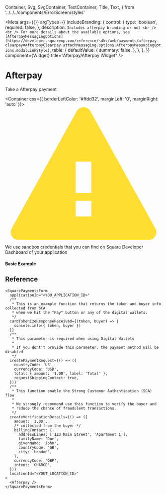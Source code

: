   Container,
  Svg,
  SvgContainer,
  TextContainer,
  Title,
  Text,
} from '../../../components/ErrorScreen/styles'

<Meta
  args={{}}
  argTypes={{
    includeBranding: {
      control: {
        type: 'boolean',
        required: false,
      },
      description: `Includes afterpay branding or not <br /> <br /> For more details about the available options, see [AfterpayMessagingOptions](https://developer.squareup.com/reference/sdks/web/payments/afterpay-clearpay#AfterpayClearpay.attachMessaging.options.AfterpayMessagingOptions.modalLinkStyle)`,
      table: {
        defaultValue: {
          summary: false,
        },
      },
    },
  }}
  component={Widget}
  title="Afterpay/Afterpay Widget"
/>

# Afterpay

Take a Afterpay payment

<Container css={{ borderLeftColor: '#ffdd32', marginLeft: '0', marginRight: 'auto' }}>
  <SvgContainer>
    <Svg height={17} viewBox="0 0 20 17" width={20}>
      <path
        d="M10.874.573l8.3 14.941A1 1 0 0118.3 17H1.7a1 1 0 01-.875-1.486l8.3-14.94a1 1 0 011.75 0zM9 12v2h2v-2H9zm2-1V7H9v4h2z"
        fill="#ffdd32"
        fillRule="evenodd"
      />
    </Svg>
  </SvgContainer>

  <TextContainer>
    <Title css={{ fontWeight: 600 }}>You will not be charged for using this payment method</Title>
    <Text>
      We use sandbox credentials that you can find on Square Developer Dashboard
      of your application
    </Text>
  </TextContainer>
</Container>

#### Basic Example

<Canvas>
  <Story name="Widget" story={Widget} />
</Canvas>

<ArgsTable story="Widget" />

## Reference

```tsx
<SquarePaymentsForm
  applicationId="<YOU_APPLICATION_ID>"
  /**
   * This is an example function that returns the token and buyer info collected from SCA
   * when we hit the "Pay" button or any of the digital wallets.
   */
  cardTokenizeResponseReceived={(token, buyer) => {
    console.info({ token, buyer })
  }}
  /**
   * This parameter is required when using Digital Wallets
   *
   * If you dont't provide this parameter, the payment method will be disabled
   */
  createPaymentRequest={() => ({
    countryCode: 'US',
    currencyCode: 'USD',
    total: { amount: '1.00', label: 'Total' },
    requestShippingContact: true,
  })}
  /**
   * This function enable the Strong Customer Authentication (SCA) flow
   *
   * We strongly recommend use this function to verify the buyer and
   * reduce the chance of fraudulent transactions.
   */
  createVerificationDetails={() => ({
    amount: '1.00',
    /* collected from the buyer */
    billingContact: {
      addressLines: ['123 Main Street', 'Apartment 1'],
      familyName: 'Doe',
      givenName: 'John',
      countryCode: 'GB',
      city: 'London',
    },
    currencyCode: 'GBP',
    intent: 'CHARGE',
  })}
  locationId="<YOUT_LOCATION_ID>"
>
  <Afterpay />
</SquarePaymentsForm>
```
